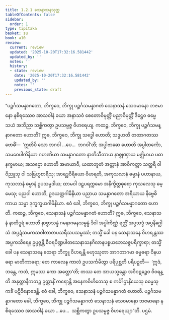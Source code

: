 ```yaml
---
title: 1.2.1 သေနာသနသုတ္တ
tableOfContents: false
sidebar:
  order: 1
type: tipitaka
basket: su
book: a10
review:
  current: review
  updated: '2025-10-20T17:32:16.581442'
  updated_by: ''
  notes: ''
  history:
  - state: review
    date: '2025-10-20T17:32:16.581442'
    updated_by: ''
    notes: ''
    previous_state: draft
---
```



<DynamicBreadcrumb />


<ReviewStatus review={frontmatter.review} showDetails={true} />

<HypothesisAnnotation frontmatter={frontmatter} />

<Division number="11" book="a10" e="ch" v="17" p="268">

<Paragraph number="50" book="a10">
“ပဉ္စင်္ဂသမန္နာဂတော, ဘိက္ခဝေ, ဘိက္ခု ပဉ္စင်္ဂသမန္နာဂတံ သေနာသနံ သေဝမာနော ဘဇမာနော နစိရဿေဝ အာသဝါနံ ခယာ အနာသဝံ စေတောဝိမုတ္တိံ ပညာဝိမုတ္တိံ ဒိဋ္ဌေဝ ဓမ္မေ သယံ အဘိညာ သစ္ဆိကတွာ ဥပသမ္ပဇ္ဇ ဝိဟရေယျ.
</Paragraph>

<Paragraph number="51" book="a10">
ကထဉ္စ, ဘိက္ခဝေ, ဘိက္ခု ပဉ္စင်္ဂသမန္နာဂတော ဟောတိ? ဣဓ, ဘိက္ခဝေ, ဘိက္ခု သဒ္ဓေါ ဟောတိ; သဒ္ဒဟတိ တထာဂတဿ ဗောဓိံ—  ‘ဣတိပိ သော ဘဂဝါ …ပေ…  ဘဂဝါ’တိ; အပ္ပါဗာဓော ဟောတိ အပ္ပါတင်္ကော, သမဝေပါကိနိယာ ဂဟဏိယာ သမန္နာဂတော နာတိသီတာယ နာစ္စုဏှာယ မဇ္ဈိမာယ ပဓာနက္ခမာယ; အသဌော ဟောတိ အမာယာဝီ, ယထာဘူတံ အတ္တာနံ အာဝိကတ္တာ သတ္ထရိ ဝါ ဝိညူသု ဝါ သဗြဟ္မစာရီသု; အာရဒ္ဓဝီရိယော ဝိဟရတိ, အကုသလာနံ ဓမ္မာနံ ပဟာနာယ, ကုသလာနံ ဓမ္မာနံ ဥပသမ္ပဒါယ; ထာမဝါ ဒဠှပရက္ကမော အနိက္ခိတ္တဓုရော ကုသလေသု ဓမ္မေသု; ပညဝါ ဟောတိ, ဥဒယတ္ထဂါမိနိယာ ပညာယ သမန္နာဂတော အရိယာယ နိဗ္ဗေဓိကာယ သမ္မာ ဒုက္ခက္ခယဂါမိနိယာ. ဧဝံ ခေါ, ဘိက္ခဝေ, ဘိက္ခု ပဉ္စင်္ဂသမန္နာဂတော ဟောတိ.
</Paragraph>

<Paragraph number="52" book="a10">
ကထဉ္စ, ဘိက္ခဝေ, သေနာသနံ ပဉ္စင်္ဂသမန္နာဂတံ ဟောတိ? ဣဓ, ဘိက္ခဝေ, သေနာသနံ နာတိဒူရံ ဟောတိ နာစ္စာသန္နံ ဂမနာဂမနသမ္ပန္နံ ဒိဝါ အပ္ပါကိဏ္ဏံ ရတ္တိံ အပ္ပသဒ္ဒံ အပ္ပနိဂ္ဃေါသံ အပ္ပဍံသမကသဝါတာတပသရီသပသမ္ဖဿံ; တသ္မိံ ခေါ ပန သေနာသနေ ဝိဟရန္တဿ အပ္ပကသိရေန ဥပ္ပဇ္ဇန္တိ စီဝရပိဏ္ဍပါတသေနာသနဂိလာနပစ္စယဘေသဇ္ဇပရိက္ခာရာ; တသ္မိံ ခေါ ပန သေနာသနေ ထေရာ ဘိက္ခူ ဝိဟရန္တိ ဗဟုဿုတာ အာဂတာဂမာ ဓမ္မဓရာ ဝိနယဓရာ မာတိကာဓရာ; တေ ကာလေန ကာလံ ဥပသင်္ကမိတွာ ပရိပုစ္ဆတိ ပရိပဉှတိ—  ‘ဣဒံ, ဘန္တေ, ကထံ, ဣမဿ ကော အတ္ထော’တိ; တဿ တေ အာယသ္မန္တော အဝိဝဋဉ္စေဝ ဝိဝရန္တိ အနုတ္တာနီကတဉ္စ ဥတ္တာနိံ ကရောန္တိ အနေကဝိဟိတေသု စ ကင်္ခါဌာနိယေသု ဓမ္မေသု ကင်္ခံ ပဋိဝိနောဒေန္တိ. ဧဝံ ခေါ, ဘိက္ခဝေ, သေနာသနံ ပဉ္စင်္ဂသမန္နာဂတံ ဟောတိ. ပဉ္စင်္ဂသမန္နာဂတော ခေါ, ဘိက္ခဝေ, ဘိက္ခု ပဉ္စင်္ဂသမန္နာဂတံ သေနာသနံ သေဝမာနော ဘဇမာနော နစိရဿေဝ အာသဝါနံ ခယာ …ပေ…  သစ္ဆိကတွာ ဥပသမ္ပဇ္ဇ ဝိဟရေယျာ”တိ.

</Paragraph>
</Division>

<Paragraph number="53" type="center" book="a10">
ပဌမံ.
</Paragraph>